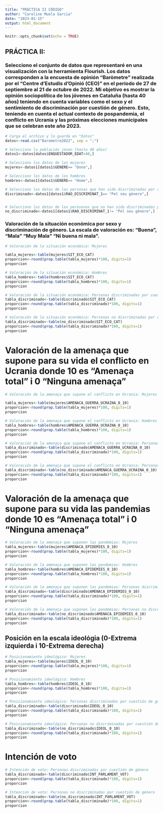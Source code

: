---
title: "PRÁCTICA II CÓDIGO"
author: "Caroline Muela Garcia"
date: "2023-01-15"
output: html_document
---

```{r setup, include=FALSE}
knitr::opts_chunk$set(echo = TRUE)
```

## PRÁCTICA II: 

### Selecciono el conjunto de datos que representaré en una visualización con la herramienta Flourish. Los datos corresponden a la encuesta de opinión "Baròmetre" realizada por el "Centre d'Estudis d'Opinió (CEO)" en el periodo de 27 de septiembre al 21 de octubre de 2022. Mi objetivo es mostrar la opinión sociopolítica de los jóvenes en Cataluña (hasta 40 años) teniendo en cuenta variables como el sexo y el sentimiento de discriminación por cuestión de género. Esto, teniendo en cuenta el actual contexto de pospandemia, el conflicto en Ucrania y las próximas elecciones municipales que se celebran este año 2023.

```{r}
# Carga el archivo y lo guarda en "Datos"
datos<-read.csv("Barometre2022", sep = ";")

# Selecciono la población jóven (hasta 40 años)
datos1<-datos[datos$ENQUESTADOR_EDAT<40,]
```


```{r}
# Selecciono los datos de las mujeres
mujeres<-datos1[datos1$GENERE== "Dona",]

# Selecciono los datos de los hombres
hombres<-datos1[datos1$GENERE== "Home",]

# Selecciono los datos de las personas que han sido discriminadas por cuestión de género
discriminado<-datos1[datos1$RAO_DISCRIMINAT_1== "Pel seu gènere",]


# Selecciono los datos de las perosonas que no han sido discriminadas por cuestión de género
no_discriminado<-datos1[datos1$RAO_DISCRIMINAT_1!= "Pel seu gènere",]
```


### Valoración de la situación económica por sexo y discriminación de género. La escala de valoración es: "Buena", "Mala" "Muy Mala" "Ni buena ni mala".

```{r}
# Valoración de la situación económica: Mujeres

tabla_mujeres<-table(mujeres$SIT_ECO_CAT)
proporcion<-round(prop.table(tabla_mujeres)*100, digits=1)
proporcion
```


```{r}
# Valoración de la situación económica: Hombres
tabla_hombres<-table(hombres$SIT_ECO_CAT)
proporcion<-round(prop.table(tabla_hombres)*100, digits=1)
proporcion
```


```{r}
# Valoración de la situación económica: Personas discriminadas por cuestión de género
tabla_discriminado<-table(discriminado$SIT_ECO_CAT)
proporcion<-round(prop.table(tabla_discriminado)*100, digits=1)
proporcion
```

```{r}
# Valoración de la situación económica: Personas no discriminadas por cuestión de género
tabla_discriminado<-table(no_discriminado$SIT_ECO_CAT)
proporcion<-round(prop.table(tabla_discriminado)*100, digits=1)
proporcion
```

# Valoración de la amenaça que supone para su vida el conflicto en Ucrania donde 10 es "Amenaça total" i 0 "Ninguna amenaça"

```{r}
# Valoración de la amenaça que supone el conflicto en Ucrania: Mujeres

tabla_mujeres<-table(mujeres$AMENACA_GUERRA_UCRAINA_0_10)
proporcion<-round(prop.table(tabla_mujeres)*100, digits=1)
proporcion
```

```{r}
# Valoración de la amenaça que supone el conflicto en Ucrania: Hombres
tabla_hombres<-table(hombres$AMENACA_GUERRA_UCRAINA_0_10)
proporcion<-round(prop.table(tabla_hombres)*100, digits=1)
proporcion
```


```{r}
# Valoración de la amenaça que supone el conflicto en Ucrania: Personas discriminadas por cuestión de género
tabla_discriminado<-table(discriminado$AMENACA_GUERRA_UCRAINA_0_10)
proporcion<-round(prop.table(tabla_discriminado)*100, digits=1)
proporcion
```

```{r}
# Valoración de la amenaça que supone el conflicto en Ucrania: Personas no discriminadas por cuestión de género
tabla_discriminado<-table(no_discriminado$AMENACA_GUERRA_UCRAINA_0_10)
proporcion<-round(prop.table(tabla_discriminado)*100, digits=1)
proporcion
```


# Valoración de la amenaça que supone para su vida las pandemias donde 10 es "Amenaça total" i 0 "Ninguna amenaça"

```{r}
# Valoración de la amenaça que suponen las pandemias: Mujeres
tabla_mujeres<-table(mujeres$AMENACA_EPIDEMIES_0_10)
proporcion<-round(prop.table(tabla_mujeres)*100, digits=1)
proporcion
```

```{r}
# Valoración de la amenaça que suponen las pandemias: Hombres
tabla_hombres<-table(hombres$AMENACA_EPIDEMIES_0_10)
proporcion<-round(prop.table(tabla_hombres)*100, digits=1)
proporcion
```


```{r}
# Valoración de la amenaça que suponen las pandemias: Personas discriminadas por cuestión de género
tabla_discriminado<-table(discriminado$AMENACA_EPIDEMIES_0_10)
proporcion<-round(prop.table(tabla_discriminado)*100, digits=1)
proporcion
```

```{r}
# Valoración de la amenaça que suponen las pandemias: Personas no discriminadas por cuestión de género
tabla_discriminado<-table(no_discriminado$AMENACA_EPIDEMIES_0_10)
proporcion<-round(prop.table(tabla_discriminado)*100, digits=1)
proporcion
```


## Posición en la escala ideológia (0-Extrema izquierda i 10-Extrema derecha)
```{r}
# Posicionamiento ideológico: Mujeres
tabla_mujeres<-table(mujeres$IDEOL_0_10)
proporcion<-round(prop.table(tabla_mujeres)*100, digits=1)
proporcion
```

```{r}
# Posicionamiento ideológico: Hombres
tabla_hombres<-table(hombres$IDEOL_0_10)
proporcion<-round(prop.table(tabla_hombres)*100, digits=1)
proporcion
```


```{r}
# Posicionamiento ideológico: Personas discriminadas por cuestión de género
tabla_discriminado<-table(discriminado$IDEOL_0_10)
proporcion<-round(prop.table(tabla_discriminado)*100, digits=1)
proporcion
```

```{r}
# Posicionamiento ideológico: Personas no discriminadas por cuestión de género
tabla_discriminado<-table(no_discriminado$IDEOL_0_10)
proporcion<-round(prop.table(tabla_discriminado)*100, digits=1)
proporcion
```

# Intención de voto

```{r}
# Intención de voto: Personas discriminadas por cuestión de género
tabla_discriminado<-table(discriminado$INT_PARLAMENT_VOT)
proporcion<-round(prop.table(tabla_discriminado)*100, digits=1)
proporcion
```

```{r}
# Intención de voto: Personas no discriminadas por cuestión de género
tabla_discriminado<-table(no_discriminado$INT_PARLAMENT_VOT)
proporcion<-round(prop.table(tabla_discriminado)*100, digits=1)
proporcion
```
